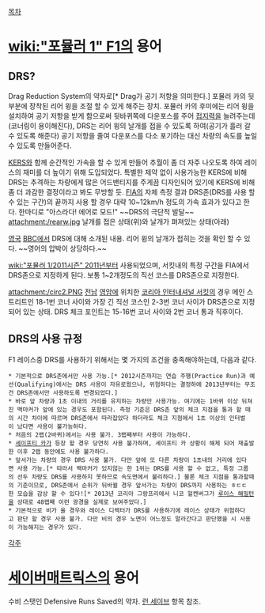 [[목차]]
= [[wiki:"포뮬러 1" F1]]의 용어 =
== DRS? ==
Drag Reduction System의 약자로[* Drag가 공기 저항을 의미한다.] 포뮬러 카의 뒷부분에 장착된 리어 윙을 조절 할 수 있게 해주는 장치. 포뮬러 카의 후미에는 리어 윙을 설치하여 공기 저항을 받게 함으로써 뒷바퀴쪽에 다운포스를 주어 [[접지력]]을 늘려주는데(코너링이 용이해진다), DRS는 리어 윙의 날개를 접을 수 있도록 하여(공기가 흘러 갈 수 있도록 해준다) 공기 저항을 줄여 다운포스를 다소 포기하는 대신 차량의 속도를 높일 수 있도록 만들어준다. 

[[KERS]]와 함께 순간적인 가속을 할 수 있게 만들어 추월이 좀 더 자주 나오도록 하여 레이스의 재미를 더 높이기 위해 도입되었다. 특별한 제약 없이 사용가능한 KERS에 비해 DRS는 추격하는 차량에게 많은 어드밴티지를 주게끔 디자인되어 있기에 KERS에 비해 좀 더 과감한 결정이라고 봐도 무방할 듯. [[FIA]]의 자체 측정 결과 DRS존(DRS를 사용 할 수 있는 구간)의 끝까지 사용 할 경우 대략 10~12km/h 정도의 가속 효과가 있다고 한다.
한마디로 "아스라다! 에어로 모드!" ~~DRS의 극단적 발달~~
attachment:/rearw.jpg
날개를 접은 상태(위)와 날개가 펴져있는 상태(아래)

{{{#!html
 <object width="560" height="315"><param name="movie" value="http://www.youtube.com/v/d8uNhsBPgQY?version=3&amp;hl=ko_KR&amp;rel=0"></param><param name="allowFullScreen" value="true"></param><param name="allowscriptaccess" value="always"></param><embed src="http://www.youtube.com/v/d8uNhsBPgQY?version=3&amp;hl=ko_KR&amp;rel=0" type="application/x-shockwave-flash" width="560" height="315" allowscriptaccess="always" allowfullscreen="true"></embed></object>}}}
[[영국]] [[BBC]]에서 DRS에 대해 소개된 내용. 리어 윙의 날개가 접히는 것을 확인 할 수 있다. ~~영어의 압박이 상당하다.~~

[[wiki:"포뮬러 1/2011시즌" 2011년]]부터 사용되었으며, 서킷내의 특정 구간을 FIA에서 DRS존으로 지정하게 된다. 보통 1~2개정도의 직선 코스를 DRS존으로 지정한다. 

attachment:/circ2.PNG
[[전남]] [[영암]]에 위치한 [[코리아 인터내셔널 서킷]]의 경우 메인 스트리트인 18-1번 코너 사이와 가장 긴 직선 코스인 2-3번 코너 사이가 DRS존으로 지정되어 있는 상태. DRS 체크 포인트는 15-16번 코너 사이와 2번 코너 통과 직후이다.

== DRS의 사용 규정 ==
F1 레이스중 DRS를 사용하기 위해서는 몇 가지의 조건을 충족해야하는데, 다음과 같다.
 * 기본적으로 DRS존에서만 사용 가능.[* 2012시즌까지는 연습 주행(Practice Run)과 예선(Qualifying)에서는 DRS 사용이 자유로웠으나, 위험하다는 결정하에 2013년부터는 무조건 DRS존에서만 사용하도록 변경되었다.]
 * 바로 앞 차량과 1초 이내의 거리를 유지하는 차량만 사용가능. 여기에는 1바퀴 이상 뒤쳐진 백마커가 앞에 있는 경우도 포함된다. 측정 기준은 DRS존 앞의 체크 지점을 통과 할 때의 시간 차이에 따르며 DRS존에서 따라잡았다 하더라도 체크 지점에서 1초 이상의 인터벌이 났다면 사용이 불가능하다.
 * 처음의 2랩(2바퀴)에서는 사용 불가. 3랩째부터 사용이 가능하다.
 * [[세이프티 카]]가 등장 할 경우 당연히 사용 불가하며, 세이프티 카 상황이 해제 되어 재출발한 이후 2랩 동안에도 사용 불가하다.
 * 앞서가는 차량의 경우 DRS 사용 불가. 다만 앞에 또 다른 차량이 1초내의 거리에 있다면 사용 가능.[* 따라서 백마커가 있지않는 한 1위는 DRS를 사용 할 수 없고, 특정 그룹의 선두 차량도 DRS를 사용하지 못하므로 속도면에서 불리하다.] 물론 체크 지점을 통과할때의 기준이므로, DRS존에서 순위가 뒤바뀔 경우 앞서가는 차량이 DRS까지 사용하는 ㅎㄷㄷ한 모습을 감상 할 수 있다![* 2013년 코리아 그랑프리에서 니코 헐켄버그가 [[루이스 해밀턴]]을 상대로 48랩째 이런 광경을 실제로 보여주었다.] 
 * 기본적으로 비가 올 경우와 레이스 디렉터가 DRS를 사용하기에 레이스 상태가 위험하다고 판단 할 경우 사용 불가. 다만 비의 경우 노면이 어느정도 말라간다고 판단했을 시 사용이 가능해지는 경우가 있다.

[[각주]]

= [[세이버매트릭스]]의 용어 =
수비 스탯인 Defensive Runs Saved의 약자. [[런 세이브]] 항목 참조.
